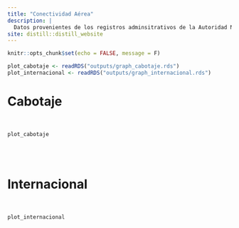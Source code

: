 ```yaml
---
title: "Conectividad Aérea"
description: |
  Datos provenientes de los registros adminsitrativos de la Autoridad Nacional de Aviación Civil (ANAC)
site: distill::distill_website
---
```



```r
knitr::opts_chunk$set(echo = FALSE, message = F)
```

```r
plot_cabotaje <- readRDS("outputs/graph_cabotaje.rds")
plot_internacional <- readRDS("outputs/graph_internacional.rds")

```

# Cabotaje

<br>
```r
plot_cabotaje
```

<br>
<br>

# Internacional

<br>
```r
plot_internacional
```


